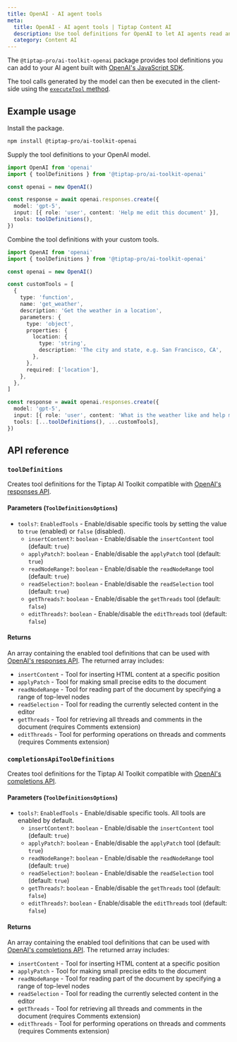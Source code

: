 ```yaml
---
title: OpenAI - AI agent tools
meta:
  title: OpenAI - AI agent tools | Tiptap Content AI
  description: Use tool definitions for OpenAI to let AI agents read and edit Tiptap documents.
  category: Content AI
---
```


The `@tiptap-pro/ai-toolkit-openai` package provides tool definitions you can add to your AI agent built with [OpenAI's JavaScript SDK](https://github.com/openai/openai-node).

The tool calls generated by the model can then be executed in the client-side using the [`executeTool` method](/content-ai/capabilities/ai-toolkit/primitives/execute-tool).

## Example usage

Install the package.

```bash
npm install @tiptap-pro/ai-toolkit-openai
```

Supply the tool definitions to your OpenAI model.

```ts
import OpenAI from 'openai'
import { toolDefinitions } from '@tiptap-pro/ai-toolkit-openai'

const openai = new OpenAI()

const response = await openai.responses.create({
  model: 'gpt-5',
  input: [{ role: 'user', content: 'Help me edit this document' }],
  tools: toolDefinitions(),
})
```

Combine the tool definitions with your custom tools.

```ts
import OpenAI from 'openai'
import { toolDefinitions } from '@tiptap-pro/ai-toolkit-openai'

const openai = new OpenAI()

const customTools = [
  {
    type: 'function',
    name: 'get_weather',
    description: 'Get the weather in a location',
    parameters: {
      type: 'object',
      properties: {
        location: {
          type: 'string',
          description: 'The city and state, e.g. San Francisco, CA',
        },
      },
      required: ['location'],
    },
  },
]

const response = await openai.responses.create({
  model: 'gpt-5',
  input: [{ role: 'user', content: 'What is the weather like and help me edit this document' }],
  tools: [...toolDefinitions(), ...customTools],
})
```

## API reference

### `toolDefinitions`

Creates tool definitions for the Tiptap AI Toolkit compatible with [OpenAI's responses API](https://platform.openai.com/docs/api-reference/responses).

#### Parameters (`ToolDefinitionsOptions`)

- `tools?`: `EnabledTools` - Enable/disable specific tools by setting the value to `true` (enabled) or `false` (disabled).
  - `insertContent?`: `boolean` - Enable/disable the `insertContent` tool (default: `true`)
  - `applyPatch?`: `boolean` - Enable/disable the `applyPatch` tool (default: `true`)
  - `readNodeRange?`: `boolean` - Enable/disable the `readNodeRange` tool (default: `true`)
  - `readSelection?`: `boolean` - Enable/disable the `readSelection` tool (default: `true`)
  - `getThreads?`: `boolean` - Enable/disable the `getThreads` tool (default: `false`)
  - `editThreads?`: `boolean` - Enable/disable the `editThreads` tool (default: `false`)

#### Returns

An array containing the enabled tool definitions that can be used with [OpenAI's responses API](https://platform.openai.com/docs/api-reference/responses). The returned array includes:

- `insertContent` - Tool for inserting HTML content at a specific position
- `applyPatch` - Tool for making small precise edits to the document
- `readNodeRange` - Tool for reading part of the document by specifying a range of top-level nodes
- `readSelection` - Tool for reading the currently selected content in the editor
- `getThreads` - Tool for retrieving all threads and comments in the document (requires Comments extension)
- `editThreads` - Tool for performing operations on threads and comments (requires Comments extension)

### `completionsApiToolDefinitions`

Creates tool definitions for the Tiptap AI Toolkit compatible with [OpenAI's completions API](https://platform.openai.com/docs/api-reference/completions).

#### Parameters (`ToolDefinitionsOptions`)

- `tools?`: `EnabledTools` - Enable/disable specific tools. All tools are enabled by default.
  - `insertContent?`: `boolean` - Enable/disable the `insertContent` tool (default: `true`)
  - `applyPatch?`: `boolean` - Enable/disable the `applyPatch` tool (default: `true`)
  - `readNodeRange?`: `boolean` - Enable/disable the `readNodeRange` tool (default: `true`)
  - `readSelection?`: `boolean` - Enable/disable the `readSelection` tool (default: `true`)
  - `getThreads?`: `boolean` - Enable/disable the `getThreads` tool (default: `false`)
  - `editThreads?`: `boolean` - Enable/disable the `editThreads` tool (default: `false`)

#### Returns

An array containing the enabled tool definitions that can be used with [OpenAI's completions API](https://platform.openai.com/docs/api-reference/completions). The returned array includes:

- `insertContent` - Tool for inserting HTML content at a specific position
- `applyPatch` - Tool for making small precise edits to the document
- `readNodeRange` - Tool for reading part of the document by specifying a range of top-level nodes
- `readSelection` - Tool for reading the currently selected content in the editor
- `getThreads` - Tool for retrieving all threads and comments in the document (requires Comments extension)
- `editThreads` - Tool for performing operations on threads and comments (requires Comments extension)
